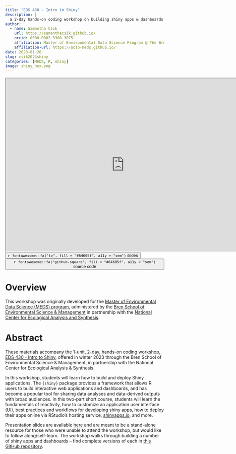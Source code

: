 ```yaml
---
title: "EDS 430 - Intro to Shiny"
description: |
  a 2-day hands-on coding workshop on building shiny apps & dashboards
author:
  - name: Samantha Csik
    url: https://samanthacsik.github.io/
    orcid: 0000-0002-5300-3075
    affiliation: Master of Environmental Data Science Program @ The Bren School (UCSB) & The National Center for Ecological Analysis and Synthesis
    affiliation-url: https://ucsb-meds.github.io/
date: 2023-01-20
slug: csik2023shiny
categories: [MEDS, R, shiny]
image: shiny_hex.png
---
```


<center><iframe src="https://ucsb-meds.github.io/EDS430-Shiny/#/title-slide" title="EDS 430 - Intro to Shiny" width=750px, height=550px></iframe></center>

<div class="container">
<div class="center">
<button type="button" class="button-styling" onclick=window.location.href='https://ucsb-meds.github.io/EDS430-Shiny/#/title-slide'>`r fontawesome::fa("tv", fill = "#64605f", a11y = "sem")` slides</button>
<button type="button" class="button-styling" onclick=window.location.href='https://github.com/UCSB-MEDS/EDS430-Shiny'>`r fontawesome::fa("github-square", fill = "#64605f", a11y = "sem")` source code</button> 
</div>
</div>

# Overview

This workshop was originally developed for the [Master of Environmental Data Science (MEDS) program](https://ucsb-meds.github.io/), administered by the [Bren School of Environmental Science & Management](https://bren.ucsb.edu/masters-programs/master-environmental-data-science) in partnership with the [National Center for Ecological Analysis and Synthesis](https://www.nceas.ucsb.edu/).

# Abstract 

These materials accompany the 1-unit, 2-day, hands-on coding workshop, [EDS 430 - Intro to Shiny](https://bren.ucsb.edu/courses/eds-430), offered in winter 2023 through the Bren School of Environmental Science & Management, in partnership with the National Center for Ecological Analysis & Synthesis. 

In this workshop, students will learn how to build and deploy Shiny applications. The `{shiny}` package provides a framework that allows R users to build interactive web applications and dashboards, and has become a popular tool for sharing data analyses and data-derived outputs with broad audiences. In this two-part short course, students will learn the fundamentals of reactivity, how to customize an application user interface (UI), best practices and workflows for developing shiny apps, how to deploy their apps online via RStudio’s hosting service, [shinyapps.io](https://shinyapps.io/), and more.

Presentation slides are available [here](https://ucsb-meds.github.io/EDS430-Shiny/#/title-slide) and are meant to be a stand-alone resource for those who were unable to attend the workshop, but would like to follow along/self-learn. The workshop walks through building a number of shiny apps and dashboards -- find complete versions of each in [this GitHub repository](https://github.com/samanthacsik/EDS430-shiny-app).